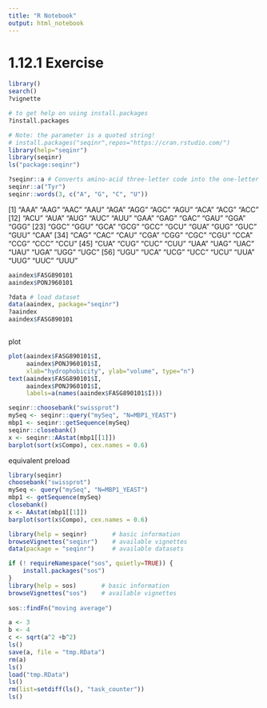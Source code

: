 ```yaml
---
title: "R Notebook"
output: html_notebook
---
```



# 1.12.1 Exercise
```r
library()
search()
?vignette
```

```r
# to get help on using install.packages
?install.packages

# Note: the parameter is a quoted string!
# install.packages("seqinr",repos="https://cran.rstudio.com/")   
library(help="seqinr") 
library(seqinr)
ls("package:seqinr")
```

```r
?seqinr::a # Converts amino-acid three-letter code into the one-letter one
seqinr::a("Tyr")
seqinr::words(3, c("A", "G", "C", "U"))
```
 [1] "AAA" "AAG" "AAC" "AAU" "AGA" "AGG" "AGC" "AGU" "ACA" "ACG" "ACC"
[12] "ACU" "AUA" "AUG" "AUC" "AUU" "GAA" "GAG" "GAC" "GAU" "GGA" "GGG"
[23] "GGC" "GGU" "GCA" "GCG" "GCC" "GCU" "GUA" "GUG" "GUC" "GUU" "CAA"
[34] "CAG" "CAC" "CAU" "CGA" "CGG" "CGC" "CGU" "CCA" "CCG" "CCC" "CCU"
[45] "CUA" "CUG" "CUC" "CUU" "UAA" "UAG" "UAC" "UAU" "UGA" "UGG" "UGC"
[56] "UGU" "UCA" "UCG" "UCC" "UCU" "UUA" "UUG" "UUC" "UUU"
```r
aaindex$FASG890101 
aaindex$PONJ960101 
```
```r
?data # load dataset
data(aaindex, package="seqinr")   
?aaindex
aaindex$FASG890101 
```
```r

```

plot
```r
plot(aaindex$FASG890101$I,
     aaindex$PONJ960101$I,
     xlab="hydrophobicity", ylab="volume", type="n")
text(aaindex$FASG890101$I,
     aaindex$PONJ960101$I,
     labels=a(names(aaindex$FASG890101$I)))
```
```r
seqinr::choosebank("swissprot")
mySeq <- seqinr::query("mySeq", "N=MBP1_YEAST")
mbp1 <- seqinr::getSequence(mySeq)
seqinr::closebank()
x <- seqinr::AAstat(mbp1[[1]])
barplot(sort(x$Compo), cex.names = 0.6)
```
equivalent preload
```r
library(seqinr)
choosebank("swissprot")
mySeq <- query("mySeq", "N=MBP1_YEAST")
mbp1 <- getSequence(mySeq)
closebank()
x <- AAstat(mbp1[[1]])
barplot(sort(x$Compo), cex.names = 0.6)
```
```r
library(help = seqinr)       # basic information
browseVignettes("seqinr")    # available vignettes
data(package = "seqinr")     # available datasets
```

```r
if (! requireNamespace("sos", quietly=TRUE)) {
    install.packages("sos")
}
library(help = sos)       # basic information
browseVignettes("sos")    # available vignettes
 
sos::findFn("moving average")
```

```r
a <- 3
b <- 4
c <- sqrt(a^2 +b^2)
ls()
save(a, file = "tmp.RData")
rm(a)
ls()
load("tmp.RData")
ls()
rm(list=setdiff(ls(), "task_counter"))
ls()
```

